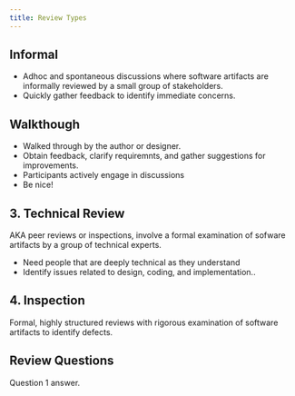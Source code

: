 ```yaml
---
title: Review Types
---
```



## Informal

- Adhoc and spontaneous discussions where software artifacts are informally reviewed  by a small group of stakeholders.
- Quickly gather feedback to identify immediate concerns.

## Walkthough

- Walked through by the author or designer.
- Obtain feedback, clarify requiremnts, and gather suggestions for improvements.
- Participants actively engage in discussions
- Be nice!

## 3. Technical Review

AKA peer reviews or inspections, involve a formal examination of sofware artifacts by a group of technical experts.
- Need people that are deeply technical as they understand
- Identify issues related to design, coding, and implementation..

## 4. Inspection

Formal, highly structured reviews with rigorous examination of software artifacts to identify defects.

## Review Questions

<FAQList title="FAQs">
  <FAQ title="Question 1?">
    Question 1 answer.
  </FAQ>
</FAQList>